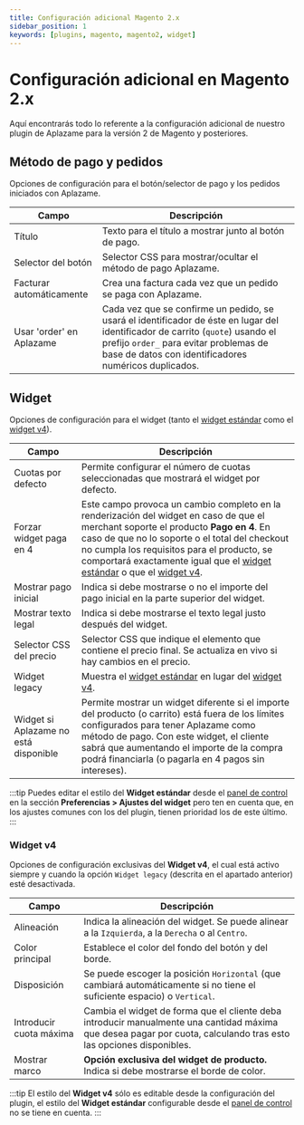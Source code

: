 ```yaml
---
title: Configuración adicional Magento 2.x
sidebar_position: 1
keywords: [plugins, magento, magento2, widget]
---
```

# Configuración adicional en Magento 2.x
Aquí encontrarás todo lo referente a la configuración adicional de nuestro plugin de Aplazame para la versión 2 de Magento y posteriores.

## Método de pago y pedidos
Opciones de configuración para el botón/selector de pago y los pedidos iniciados con Aplazame.

Campo | Descripción
----- | -----------
Título | Texto para el título a mostrar junto al botón de pago.
Selector del botón  | Selector CSS para mostrar/ocultar el método de pago Aplazame.
Facturar automáticamente | Crea una factura cada vez que un pedido se paga con Aplazame.
Usar 'order' en Aplazame | Cada vez que se confirme un pedido, se usará el identificador de éste en lugar del identificador de carrito (`quote`) usando el prefijo `order_` para evitar problemas de base de datos con identificadores numéricos duplicados.

## Widget
Opciones de configuración para el widget (tanto el [widget estándar](../../../api/widget/installment-payment#simulación) como el [widget v4](../../../api/widget/widget-v4)).

Campo | Descripción
----- | -----------
Cuotas por defecto | Permite configurar el número de cuotas seleccionadas que mostrará el widget por defecto.
Forzar widget paga en 4 | Este campo provoca un cambio completo en la renderización del widget en caso de que el merchant soporte el producto **Pago en 4**. En caso de que no lo soporte o el total del checkout no cumpla los requisitos para el producto, se comportará exactamente igual que el [widget estándar](../../../api/widget/installment-payment#simulación) o que el [widget v4](../../../api/widget/widget-v4).
Mostrar pago inicial | Indica si debe mostrarse o no el importe del pago inicial en la parte superior del widget.
Mostrar texto legal | Indica si debe mostrarse el texto legal justo después del widget.
Selector CSS del precio | Selector CSS que indique el elemento que contiene el precio final. Se actualiza en vivo si hay cambios en el precio.
Widget legacy | Muestra el [widget estándar](../../../api/widget/installment-payment#simulación) en lugar del [widget v4](../../../api/widget/widget-v4).
Widget si Aplazame no está disponible | Permite mostrar un widget diferente si el importe del producto (o carrito) está fuera de los límites configurados para tener Aplazame como método de pago. Con este widget, el cliente sabrá que aumentando el importe de la compra podrá financiarla (o pagarla en 4 pagos sin intereses).
:::tip
  Puedes editar el estilo del **Widget estándar** desde el [panel de control](https://vendors.aplazame.com/) en la sección **Preferencias > Ajustes del widget** pero ten en cuenta que, en los ajustes comunes con los del plugin, tienen prioridad los de este último.
:::

### Widget v4
Opciones de configuración exclusivas del **Widget v4**, el cual está activo siempre y cuando la opción `Widget legacy` (descrita en el apartado anterior) esté desactivada.

Campo | Descripción
----- | -----------
Alineación | Indica la alineación del widget. Se puede alinear a la `Izquierda`, a la `Derecha` o al `Centro`.
Color principal | Establece el color del fondo del botón y del borde.
Disposición | Se puede escoger la posición `Horizontal` (que cambiará automáticamente si no tiene el suficiente espacio) o `Vertical`.
Introducir cuota máxima | Cambia el widget de forma que el cliente deba introducir manualmente una cantidad máxima que desea pagar por cuota, calculando tras esto las opciones disponibles.
Mostrar marco | **Opción exclusiva del widget de producto.** Indica si debe mostrarse el borde de color.
:::tip
  El estilo del **Widget v4** sólo es editable desde la configuración del plugin, el estilo del **Widget estándar** configurable desde el [panel de control](https://vendors.aplazame.com/) no se tiene en cuenta.
:::
